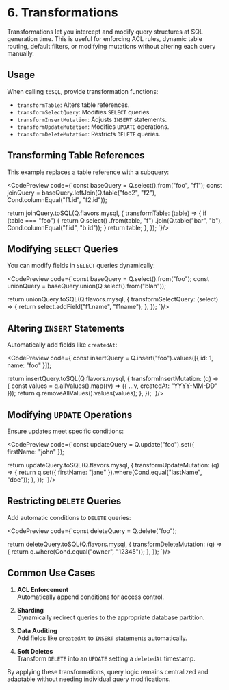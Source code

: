 
<Meta title="6. Transformations" />

# 6. Transformations

Transformations let you intercept and modify query structures at SQL generation time. This is useful for enforcing ACL rules, dynamic table routing, default filters, or modifying mutations without altering each query manually.

## Usage

When calling `toSQL`, provide transformation functions:
- `transformTable`: Alters table references.
- `transformSelectQuery`: Modifies `SELECT` queries.
- `transformInsertMutation`: Adjusts `INSERT` statements.
- `transformUpdateMutation`: Modifies `UPDATE` operations.
- `transformDeleteMutation`: Restricts `DELETE` queries.

## Transforming Table References

This example replaces a table reference with a subquery:

<CodePreview
  code={`const baseQuery = Q.select().from("foo", "f1");
const joinQuery = baseQuery.leftJoin(Q.table("foo2", "f2"), Cond.columnEqual("f1.id", "f2.id"));

return joinQuery.toSQL(Q.flavors.mysql, {
  transformTable: (table) => {
    if (table === "foo") {
      return Q.select()
        .from(table, "f")
        .join(Q.table("bar", "b"), Cond.columnEqual("f.id", "b.id"));
    }
    return table;
  },
});
`}/>

## Modifying `SELECT` Queries

You can modify fields in `SELECT` queries dynamically:

<CodePreview
  code={`const baseQuery = Q.select().from("foo");
const unionQuery = baseQuery.union(Q.select().from("blah"));

return unionQuery.toSQL(Q.flavors.mysql, {
  transformSelectQuery: (select) => {
    return select.addField("f1.name", "f1name");
  },
});
`}/>

## Altering `INSERT` Statements

Automatically add fields like `createdAt`:

<CodePreview
  code={`const insertQuery = Q.insert("foo").values([{ id: 1, name: "foo" }]);

return insertQuery.toSQL(Q.flavors.mysql, {
  transformInsertMutation: (q) => {
    const values = q.allValues().map((v) => ({ ...v, createdAt: "YYYY-MM-DD" }));
    return q.removeAllValues().values(values);
  },
});
`}/>

## Modifying `UPDATE` Operations

Ensure updates meet specific conditions:

<CodePreview
  code={`const updateQuery = Q.update("foo").set({ firstName: "john" });

return updateQuery.toSQL(Q.flavors.mysql, {
  transformUpdateMutation: (q) => {
    return q.set({ firstName: "jane" }).where(Cond.equal("lastName", "doe"));
  },
});
`}/>

## Restricting `DELETE` Queries

Add automatic conditions to `DELETE` queries:

<CodePreview
  code={`const deleteQuery = Q.delete("foo");

return deleteQuery.toSQL(Q.flavors.mysql, {
  transformDeleteMutation: (q) => {
    return q.where(Cond.equal("owner", "12345"));
  },
});
`}/>

## Common Use Cases

1. **ACL Enforcement**  
   Automatically append conditions for access control.

2. **Sharding**  
   Dynamically redirect queries to the appropriate database partition.

3. **Data Auditing**  
   Add fields like `createdAt` to `INSERT` statements automatically.

4. **Soft Deletes**  
   Transform `DELETE` into an `UPDATE` setting a `deletedAt` timestamp.

By applying these transformations, query logic remains centralized and adaptable without needing individual query modifications.
